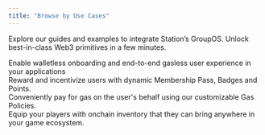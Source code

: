```yaml
---
title: "Browse by Use Cases"
---
```


Explore our guides and examples to integrate Station’s GroupOS. Unlock best-in-class Web3 primitives in a few minutes. 

<CardGroup cols={2}>
  <Card
    title="Walletless and Gasless UX"
    icon="sparkles"
    iconType="solid"
    href="/use-cases/membership-loyalty/overview"
  >
    <div style={{ paddingTop: "8px", fontSize: "14px" }}>
      Enable walletless onboarding and end-to-end gasless user experience in your applications
    </div>
  </Card>
  <Card
    title="Membership & Loyalty"
    icon="star"
    iconType="solid"
    href="/use-cases/membership-loyalty/overview"
  >
    <div style={{ paddingTop: "8px", fontSize: "14px" }}>
      Reward and incentivize users with dynamic Membership Pass, Badges and Points. 
    </div>
  </Card>
    <Card
    title="Gas Pass"
    icon="gas-pump"
    iconType="solid"
    href="/use-cases/gas-pass/overview"
  >
    <div style={{ paddingTop: "8px", fontSize: "14px" }}>
      Conveniently pay for gas on the user's behalf using our customizable Gas Policies.
    </div>
  </Card>
    <Card
    title="Player Inventory"
    icon="gamepad-modern"
    iconType="solid"
    href="/use-cases/player-inventory/overview"
  >
    <div style={{ paddingTop: "8px", fontSize: "14px" }}>
      Equip your players with onchain inventory that they can bring anywhere in your game ecosystem.
    </div>
  </Card>
</CardGroup>





